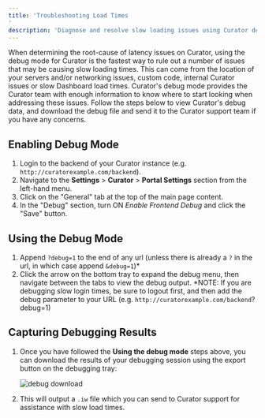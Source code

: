 ```yaml
---
title: 'Troubleshooting Load Times'
description: 'Diagnose and resolve slow loading issues using Curator debug mode for performance optimization.'
---
```


When determining the root-cause of latency issues on Curator, using the debug mode for Curator is the fastest
way to rule out a number of issues that may be causing slow loading times.  This can come from the location
of your servers and/or networking issues, custom code, internal Curator issues or slow Dashboard load times.
Curator's debug mode provides the Curator team with enough information to know where to start looking when
addressing these issues.  Follow the steps below to view Curator's debug data, and download the debug file
and send it to the Curator support team if you have any concerns.

## Enabling Debug Mode

1. Login to the backend of your Curator instance (e.g. `http://curatorexample.com/backend`).
2. Navigate to the **Settings** > **Curator** > **Portal Settings** section from the left-hand menu.
3. Click on the "General" tab at the top of the main page content.
4. In the "Debug" section, turn ON *Enable Frontend Debug* and click the "Save" button.

## Using the Debug Mode

1. Append `?debug=1` to the end of any url (unless there is already a `?` in the url, in which case append `&debug=1`)*
2. Click the arrow on the bottom tray to expand the debug menu, then navigate between the tabs to view the debug output.
*NOTE: If you are debugging slow login times, be sure to logout first, and then add the debug parameter to
your URL (e.g. `http://curatorexample.com/backend`?debug=1)

## Capturing Debugging Results

1. Once you have followed the **Using the debug mode** steps above, you can download the results of your
debugging session using the export button on the debugging tray:

    ![debug download](https://curator.interworks.com/file/screenshot-2023-03-23-at-32353-pm)

2. This will output a `.iw` file which you can send to Curator support for assistance with slow load times.
